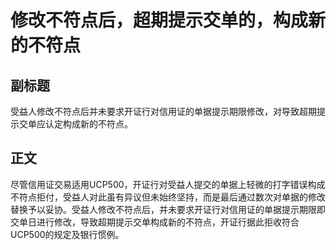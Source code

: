 # 修改不符点后，超期提示交单的，构成新的不符点
## 副标题
受益人修改不符点后并未要求开证行对信用证的单据提示期限修改，对导致超期提示交单应认定构成新的不符点。
## 正文
尽管信用证交易适用UCP500，开证行对受益人提交的单据上轻微的打字错误构成不符点拒付，受益人对此虽有异议但未始终坚持，而是最后通过数次对单据的修改替换予以妥协。受益人修改不符点后，并未要求开证行对信用证的单据提示期限即交单日进行修改，导致超期提示交单构成新的不符点，开证行据此拒收符合UCP500的规定及银行惯例。